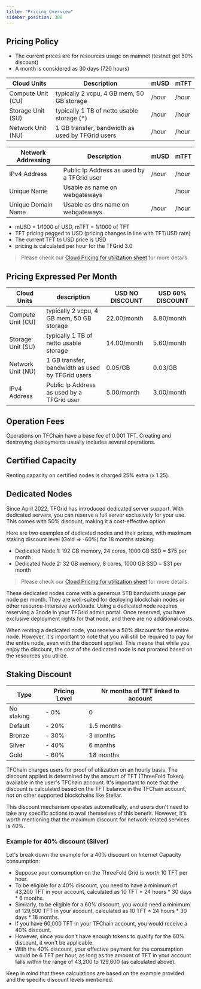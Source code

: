 ```yaml
---
title: "Pricing Overview"
sidebar_position: 386
---
```



## Pricing Policy

- The current prices are for resources usage on mainnet (testnet get 50% discount)
- A month is considered as 30 days (720 hours)

| Cloud Units       | Description                                      | mUSD               | mTFT               |
| ----------------- | ------------------------------------------------ | ------------------ | ------------------ |
| Compute Unit (CU) | typically 2 vcpu, 4 GB mem, 50 GB storage        | <Include path="CU_MUSD_HOUR" />/hour | <Include path="CU_MTFT_HOUR" />/hour |
| Storage Unit (SU) | typically 1 TB of netto usable storage (*)       | <Include path="SU_MUSD_HOUR" />/hour | <Include path="SU_MTFT_HOUR" />/hour |
| Network Unit (NU) | 1 GB transfer, bandwidth as used by TFGrid users | <Include path="NU_MUSD_HOUR" />/hour | <Include path="NU_MTFT_HOUR" />/hour |

| Network Addressing | Description                                | mUSD                  | mTFT                  |
| ------------------ | ------------------------------------------ | --------------------- | --------------------- |
| IPv4 Address       | Public Ip Address as used by a TFGrid user | <Include path="IP_MUSD_HOUR" />/hour    | <Include path="IP_MTFT_HOUR" />/hour    |
| Unique Name        | Usable as name on webgateways              | <Include path="NAME_MUSD_HOUR" />  | <Include path="NAME_MTFT_HOUR" />/hour  |
| Unique Domain Name | Usable as dns name on webgateways          | <Include path="DNAME_MUSD_HOUR" />/hour | <Include path="DNAME_MTFT_HOUR" />/hour |

- mUSD = 1/1000 of USD, mTFT = 1/1000 of TFT
- TFT pricing pegged to USD (pricing changes in line with TFT/USD rate)
- The current TFT to USD price is <Include path="tft_value" /> USD
- pricing is calculated per hour for the TFGrid 3.0

> Please check our [Cloud Pricing for utilization sheet](https://docs.google.com/spreadsheets/d/1E6MpGs15h1_flyT5AtyKp1TixH1ILuGo5tzHdmjeYdQ/edit#gid=2014089775) for more details.

## Pricing Expressed Per Month

| Cloud Units       | description                                      | USD NO DISCOUNT     | USD 60% DISCOUNT                 |
| ----------------- | ------------------------------------------------ | ------------------- | ---------------------------- |
| Compute Unit (CU) | typically 2 vcpu, 4 GB mem, 50 GB storage        | 22.00/month | 8.80/month |
| Storage Unit (SU) | typically 1 TB of netto usable storage      | 14.00/month | 5.60/month |
| Network Unit (NU) | 1 GB transfer, bandwidth as used by TFGrid users | 0.05/GB       | 0.03/GB    |
| IPv4 Address      | Public Ip Address as used by a TFGrid user       | 5.00/month | 3.00/month |

## Operation Fees

Operations on TFChain have a base fee of 0.001 TFT. Creating and destroying deployments usually includes several operations.

## Certified Capacity

Renting capacity on certified nodes is charged 25% extra (x 1.25).
  
## Dedicated Nodes

Since April 2022, TFGrid has introduced dedicated server support. With dedicated servers, you can reserve a full server exclusively for your use. This comes with 50% discount, making it a cost-effective option.

Here are two examples of dedicated nodes and their prices, with maximum staking discount level (Gold => -60%) for 18 months staking:

- Dedicated Node 1: 192 GB memory, 24 cores, 1000 GB SSD = $75 per month
- Dedicated Node 2: 32 GB memory, 8 cores, 1000 GB SSD = $31 per month

> Please check our [Cloud Pricing for utilization sheet](https://docs.google.com/spreadsheets/d/1E6MpGs15h1_flyT5AtyKp1TixH1ILuGo5tzHdmjeYdQ/edit#gid=2014089775) for more details.

These dedicated nodes come with a generous 5TB bandwidth usage per node per month. They are well-suited for deploying blockchain nodes or other resource-intensive workloads. Using a dedicated node requires reserving a 3node in your TFGrid admin portal. Once reserved, you have exclusive deployment rights for that node, and there are no additional costs.

When renting a dedicated node, you receive a 50% discount for the entire node. However, it's important to note that you will still be required to pay for the entire node, even with the discount applied. This means that while you enjoy the discount, the cost of the dedicated node is not prorated based on the resources you utilize.

## Staking Discount

| Type       | Pricing Level | Nr months of TFT linked to account |
| ---------- | ------------- | ---------------------------------- |
| No staking | - 0%          | 0                                  |
| Default    | - 20%         | 1.5 months                         |
| Bronze     | - 30%         | 3 months                           |
| Silver     | - 40%         | 6 months                           |
| Gold       | - 60%         | 18 months                          |

TFChain charges users for proof of utilization on an hourly basis. The discount applied is determined by the amount of TFT (ThreeFold Token) available in the user's TFChain account. It's important to note that the discount is calculated based on the TFT balance in the TFChain account, not on other supported blockchains like Stellar.

This discount mechanism operates automatically, and users don't need to take any specific actions to avail themselves of this benefit. However, it's worth mentioning that the maximum discount for network-related services is 40%.

### Example for 40% discount (Silver)

Let's break down the example for a 40% discount on Internet Capacity consumption:

- Suppose your consumption on the ThreeFold Grid is worth 10 TFT per hour.
- To be eligible for a 40% discount, you need to have a minimum of 43,200 TFT in your account, calculated as 10 TFT * 24 hours * 30 days * 6 months.
- Similarly, to be eligible for a 60% discount, you would need a minimum of 129,600 TFT in your account, calculated as 10 TFT * 24 hours * 30 days * 18 months.
- If you have 60,000 TFT in your TFChain account, you would receive a 40% discount.
- However, since you don't have enough tokens to qualify for the 60% discount, it won't be applicable.
- With the 40% discount, your effective payment for the consumption would be 6 TFT per hour, as long as the amount of TFT in your account falls within the range of 43,200 to 129,600 (as calculated above).

Keep in mind that these calculations are based on the example provided and the specific discount levels mentioned.
